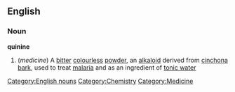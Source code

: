 ==English==
===Noun===
{{wikipedia}}
'''quinine'''
#(''medicine'') A [[bitter]] [[colourless]] [[powder]], an [[alkaloid]] derived from [[cinchona]] [[bark]], used to treat [[malaria]] and as an ingredient of [[tonic water]]

[[Category:English nouns]]
[[Category:Chemistry]]
[[Category:Medicine]]